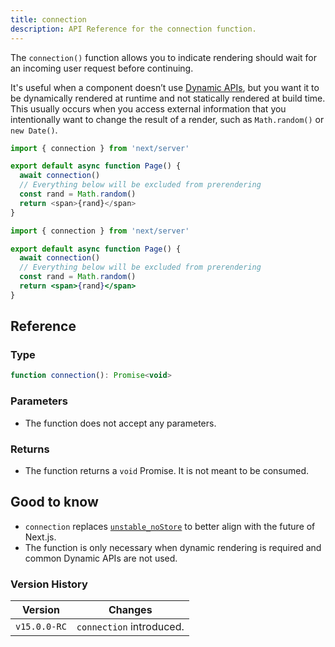 ```yaml
---
title: connection
description: API Reference for the connection function.
---
```


The `connection()` function allows you to indicate rendering should wait for an incoming user request before continuing.

It's useful when a component doesn’t use [Dynamic APIs](/docs/app/building-your-application/rendering/server-components#dynamic-apis), but you want it to be dynamically rendered at runtime and not statically rendered at build time. This usually occurs when you access external information that you intentionally want to change the result of a render, such as `Math.random()` or `new Date()`.

```ts filename="app/page.tsx" switcher
import { connection } from 'next/server'

export default async function Page() {
  await connection()
  // Everything below will be excluded from prerendering
  const rand = Math.random()
  return <span>{rand}</span>
}
```

```jsx filename="app/page.js" switcher
import { connection } from 'next/server'

export default async function Page() {
  await connection()
  // Everything below will be excluded from prerendering
  const rand = Math.random()
  return <span>{rand}</span>
}
```

## Reference

### Type

```jsx
function connection(): Promise<void>
```

### Parameters

- The function does not accept any parameters.

### Returns

- The function returns a `void` Promise. It is not meant to be consumed.

## Good to know

- `connection` replaces [`unstable_noStore`](/docs/app/api-reference/functions/unstable_noStore) to better align with the future of Next.js.
- The function is only necessary when dynamic rendering is required and common Dynamic APIs are not used.

### Version History

| Version      | Changes                  |
| ------------ | ------------------------ |
| `v15.0.0-RC` | `connection` introduced. |
